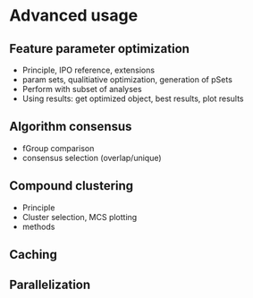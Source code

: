 # Advanced usage

## Feature parameter optimization

- Principle, IPO reference, extensions
- param sets, qualitiative optimization, generation of pSets
- Perform with subset of analyses
- Using results: get optimized object, best results, plot results

## Algorithm consensus {#consensus}

- fGroup comparison
- consensus selection (overlap/unique)

## Compound clustering {#compclust}

- Principle
- Cluster selection, MCS plotting
- methods

## Caching

## Parallelization
